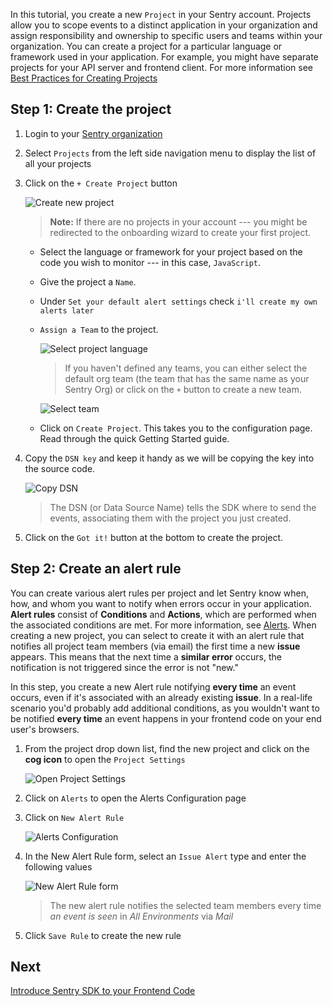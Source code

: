 In this tutorial, you create a new `Project` in your Sentry account. Projects allow you to scope events to a distinct application in your organization and assign responsibility and ownership to specific users and teams within your organization. You can create a project for a particular language or framework used in your application. For example, you might have separate projects for your API server and frontend client. For more information see [Best Practices for Creating Projects](/guides/getting-started/#4-create-projects)

## Step 1: Create the project

1. Login to your [Sentry organization](https://sentry.io)

2. Select `Projects` from the left side navigation menu to display the list of all your projects

3. Click on the `+ Create Project` button

    ![Create new project](create-new-project-01.png)

    > **Note:** If there are no projects in your account --- you might be redirected to the onboarding wizard to create your first project.

    * Select the language or framework for your project based on the code you wish to monitor --- in this case, `JavaScript`.

    * Give the project a `Name`.

    * Under `Set your default alert settings` check `i'll create my own alerts later`

    * `Assign a Team` to the project.

        ![Select project language](create-new-project-02.png)

        > If you haven't defined any teams, you can either select the default org team (the team that has the same name as your Sentry Org) or click on the `+` button to create a new team.

        ![Select team](create-new-project-03.png)

    * Click on `Create Project`.
        This takes you to the configuration page. Read through the quick Getting Started guide.

4. Copy the `DSN key` and keep it handy as we will be copying the key into the source code.

    ![Copy DSN](create-new-project-04.png)
    > The DSN (or Data Source Name) tells the SDK where to send the events, associating them with the project you just created.

5. Click on the `Got it!` button at the bottom to create the project.

## Step 2: Create an alert rule

You can create various alert rules per project and let Sentry know when, how, and whom you want to notify when errors occur in your application. **Alert rules** consist of **Conditions** and **Actions**, which are performed when the associated conditions are met. For more information, see [Alerts](/workflow/alerts-notifications/alerts/). When creating a new project, you can select to create it with an alert rule that notifies all project team members (via email) the first time a new **issue** appears. This means that the next time a **similar error** occurs, the notification is not triggered since the error is not "new."

In this step, you create a new Alert rule notifying **every time** an event occurs, even if it's associated with an already existing **issue**. In a real-life scenario you'd probably add additional conditions, as you wouldn't want to be notified **every time** an event happens in your frontend code on your end user's browsers.

1. From the project drop down list, find the new project and click on the **cog icon** to open the `Project Settings`

    ![Open Project Settings](generate-first-error-07.png)

2. Click on `Alerts` to open the Alerts Configuration page

3. Click on `New Alert Rule`

    ![Alerts Configuration](generate-first-error-08.png)

4. In the New Alert Rule form, select an `Issue Alert` type and enter the following values

    ![New Alert Rule form](generate-first-error-09.png)

    > The new alert rule notifies the selected team members every time _an event is seen_ in _All Environments_ via _Mail_

5. Click `Save Rule` to create the new rule

## Next

[Introduce Sentry SDK to your Frontend Code](/guides/tutorials/integrate-frontend/initialize-sentry-sdk/)
